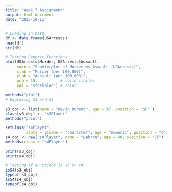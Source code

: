 ---
title: "Week 7 Assignment"
output: html_document
date: "2025-10-13"
---

```{r setup, include=FALSE}

# Loading in Data 
df <- data.frame(USArrests)
head(df)
str(df)

# Testing Generic Functions
plot(USArrests$Murder, USArrests$Assault,
     main = "Scatterplot of Murder vs Assault (USArrests)",
     xlab = "Murder (per 100,000)",
     ylab = "Assault (per 100,000)",
     pch = 19,          # solid circles
     col = "steelblue") # color

methods("plot")
# Exploring S3 and S4

s3_obj <- list(name = "Kevin Durant", age = 37, position = "SF" )
class(s3_obj) <- "s3Player"
methods("print")

setClass("s4Player",
         slots = c(name = "character", age = "numeric", position = "character"))
s4_obj <- new("s4Player", name = "Lebron", age = 40, position = "SF")
methods(class = "s4Player")

print(s3_obj)
print(s4_obj)

# Testing if an object is s3 or s4
isS4(s3_obj)
typeof(s3_obj)
isS4(s4_obj)
typeof(s4_obj)


```
